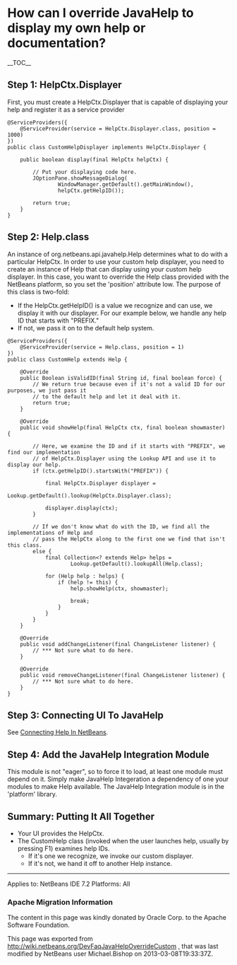 <!--

    Licensed to the Apache Software Foundation (ASF) under one
    or more contributor license agreements.  See the NOTICE file
    distributed with this work for additional information
    regarding copyright ownership.  The ASF licenses this file
    to you under the Apache License, Version 2.0 (the
    "License"); you may not use this file except in compliance
    with the License.  You may obtain a copy of the License at

      http://www.apache.org/licenses/LICENSE-2.0

    Unless required by applicable law or agreed to in writing,
    software distributed under the License is distributed on an
    "AS IS" BASIS, WITHOUT WARRANTIES OR CONDITIONS OF ANY
    KIND, either express or implied.  See the License for the
    specific language governing permissions and limitations
    under the License.

-->
=How can I override JavaHelp to display my own help or documentation?=
__TOC__
==Step 1: HelpCtx.Displayer==
First, you must create a HelpCtx.Displayer that is capable of displaying your help and register it as a service provider

<pre>
@ServiceProviders({
    @ServiceProvider(service = HelpCtx.Displayer.class, position = 1000)
})
public class CustomHelpDisplayer implements HelpCtx.Displayer {
    
    public boolean display(final HelpCtx helpCtx) {
        
        // Put your displaying code here.
        JOptionPane.showMessageDialog(
                WindowManager.getDefault().getMainWindow(),
                helpCtx.getHelpID());

        return true;
    }
}
</pre>
==Step 2: Help.class==
An instance of org.netbeans.api.javahelp.Help determines what to do with a particular HelpCtx. In order to use your custom help displayer, you need to create an instance of Help that can display using your custom help displayer. In this case, you want to override the Help class provided with the NetBeans platform, so you set the 'position' attribute low. The purpose of this class is two-fold:
* If the HelpCtx.getHelpID() is a value we recognize and can use, we display it with our displayer. For our example below, we handle any help ID that starts with "PREFIX."
* If not, we pass it on to the default help system.

<pre>
@ServiceProviders({
    @ServiceProvider(service = Help.class, position = 1)
})
public class CustomHelp extends Help {

    @Override
    public Boolean isValidID(final String id, final boolean force) {
        // We return true because even if it's not a valid ID for our purposes, we just pass it
        // to the default help and let it deal with it.
        return true;
    }

    @Override
    public void showHelp(final HelpCtx ctx, final boolean showmaster) {

        // Here, we examine the ID and if it starts with "PREFIX", we find our implementation
        // of HelpCtx.Displayer using the Lookup API and use it to display our help.
        if (ctx.getHelpID().startsWith("PREFIX")) {

            final HelpCtx.Displayer displayer =
                    Lookup.getDefault().lookup(HelpCtx.Displayer.class);

            displayer.display(ctx);
        }

        // If we don't know what do with the ID, we find all the implementations of Help and
        // pass the HelpCtx along to the first one we find that isn't this class.
        else {
            final Collection<? extends Help> helps =
                    Lookup.getDefault().lookupAll(Help.class);
            
            for (Help help : helps) {
                if (help != this) {
                    help.showHelp(ctx, showmaster);
                    
                    break;
                }
            }
        }
    }

    @Override
    public void addChangeListener(final ChangeListener listener) {
        // *** Not sure what to do here.
    }

    @Override
    public void removeChangeListener(final ChangeListener listener) {
        // *** Not sure what to do here.
    }
}
</pre>

==Step 3: Connecting UI To JavaHelp==

See [http://bits.netbeans.org/dev/javadoc/org-netbeans-modules-javahelp/org/netbeans/api/javahelp/doc-files/help-guide.html Connecting Help In NetBeans].

==Step 4: Add the JavaHelp Integration Module==

This module is not "eager", so to force it to load, at least one module must depend on it. Simply make JavaHelp Integeration a dependency of one your modules to make Help available. The JavaHelp Integration module is in the 'platform' library.

==Summary: Putting It All Together==
* Your UI provides the HelpCtx.
* The CustomHelp class (invoked when the user launches help, usually by pressing F1) examines help IDs.
** If it's one we recognize, we invoke our custom displayer.
** If it's not, we hand it off to another Help instance.
------------------------------------------
Applies to: NetBeans IDE 7.2
Platforms: All

===Apache Migration Information===

The content in this page was kindly donated by Oracle Corp. to the
Apache Software Foundation.

This page was exported from http://wiki.netbeans.org/DevFaqJavaHelpOverrideCustom , 
that was last modified by NetBeans user Michael.Bishop 
on 2013-03-08T19:33:37Z.

